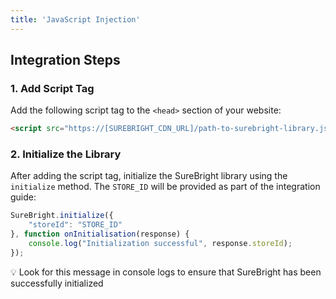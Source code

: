 ```yaml
---
title: 'JavaScript Injection'
---
```


## Integration Steps

### 1. Add Script Tag

Add the following script tag to the `<head>` section of your website:

```html
<script src="https://[SUREBRIGHT_CDN_URL]/path-to-surebright-library.js"></script>
```

### 2. Initialize the Library

After adding the script tag, initialize the SureBright library using the `initialize` method. The `STORE_ID` will be provided as part of the integration guide:

```javascript
SureBright.initialize({
    "storeId": "STORE_ID"
}, function onInitialisation(response) {
    console.log("Initialization successful", response.storeId);
});
```


💡 Look for this message in console logs to ensure that SureBright has been successfully initialized
